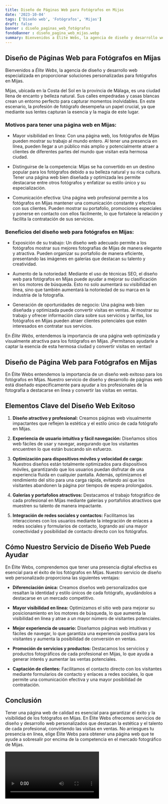```yaml
---
title: Diseño de Páginas Web para Fotógrafos en Mijas
date: '2023-10-04'
tags: ['Diseño web', 'Fotógrafos', 'Mijas']
draft: false
banner : diseño_paginas_web_fotógrafos
fondoBanner : diseño_pagina_web_mijas.webp
summary: Bienvenidos a Élite Webs, la agencia de diseño y desarrollo web especializada en proporcionar soluciones personalizadas para fotógrafos en Mijas. 
---
```


## Diseño de Páginas Web para Fotógrafos en Mijas

Bienvenidos a *Élite Webs*, la agencia de diseño y desarrollo web especializada en proporcionar soluciones personalizadas para fotógrafos en Mijas. 

Mijas, ubicada en la Costa del Sol en la provincia de Málaga, es una ciudad llena de encanto y belleza natural. Sus calles empedradas y casas blancas crean un entorno perfecto para capturar momentos inolvidables. En este escenario, la profesión de fotógrafo desempeña un papel crucial, ya que mediante sus lentes capturan la esencia y la magia de este lugar.

### Motivos para tener una página web en Mijas:

- Mayor visibilidad en línea: Con una página web, los fotógrafos de Mijas pueden mostrar su trabajo al mundo entero. Al tener una presencia en línea, pueden llegar a un público más amplio y potencialmente atraer a clientes de diferentes partes del mundo que visitan esta hermosa ciudad.

- Distinguirse de la competencia: Mijas se ha convertido en un destino popular para los fotógrafos debido a su belleza natural y su rica cultura. Tener una página web bien diseñada y optimizada les permite destacarse entre otros fotógrafos y enfatizar su estilo único y su especialización.

- Comunicación efectiva: Una página web profesional permite a los fotógrafos en Mijas mantener una comunicación constante y efectiva con sus clientes. Pueden mostrar su portafolio, promociones especiales y ponerse en contacto con ellos fácilmente, lo que fortalece la relación y facilita la contratación de sus servicios.

### Beneficios del diseño web para fotógrafos en Mijas:

- Exposición de su trabajo: Un diseño web adecuado permite a los fotógrafos mostrar sus mejores fotografías de Mijas de manera elegante y atractiva. Pueden organizar su portafolio de manera eficiente, presentando las imágenes en galerías que destacan su talento y creatividad.

- Aumento de la notoriedad: Mediante el uso de técnicas SEO, el diseño web para fotógrafos en Mijas puede ayudar a mejorar su clasificación en los motores de búsqueda. Esto no solo aumentará su visibilidad en línea, sino que también aumentará la notoriedad de su marca en la industria de la fotografía.

- Generación de oportunidades de negocio: Una página web bien diseñada y optimizada puede convertir visitas en ventas. Al mostrar su trabajo y ofrecer información clara sobre sus servicios y tarifas, los fotógrafos en Mijas pueden atraer clientes potenciales que estén interesados en contratar sus servicios.

En *Élite Webs*, entendemos la importancia de una página web optimizada y visualmente atractiva para los fotógrafos en Mijas. ¡Permítanos ayudarle a captar la esencia de esta hermosa ciudad y convertir visitas en ventas!

<GifSeo />

<Cta />

## Diseño de Página Web para Fotógrafos en Mijas

En Élite Webs entendemos la importancia de un diseño web exitoso para los fotógrafos en Mijas. Nuestro servicio de diseño y desarrollo de páginas web está diseñado específicamente para ayudar a los profesionales de la fotografía a destacarse en línea y convertir las visitas en ventas. 

## Elementos Clave del Diseño Web Exitoso

1. **Diseño atractivo y profesional:** Creamos páginas web visualmente impactantes que reflejen la estética y el estilo único de cada fotógrafo en Mijas.

2. **Experiencia de usuario intuitiva y fácil navegación:** Diseñamos sitios web fáciles de usar y navegar, asegurando que los visitantes encuentren lo que están buscando sin esfuerzo.

3. **Optimización para dispositivos móviles y velocidad de carga:** Nuestros diseños están totalmente optimizados para dispositivos móviles, garantizando que los usuarios puedan disfrutar de una experiencia fluida en cualquier pantalla. Además, optimizamos el rendimiento del sitio para una carga rápida, evitando así que los visitantes abandonen la página por tiempos de espera prolongados.

4. **Galerías y portafolios atractivos:** Destacamos el trabajo fotográfico de cada profesional en Mijas mediante galerías y portafolios atractivos que muestren su talento de manera impactante.

5. **Integración de redes sociales y contactos:** Facilitamos las interacciones con los usuarios mediante la integración de enlaces a redes sociales y formularios de contacto, logrando así una mayor conectividad y posibilidad de contacto directo con los fotógrafos.

## Cómo Nuestro Servicio de Diseño Web Puede Ayudar

En Élite Webs, comprendemos que tener una presencia digital efectiva es esencial para el éxito de los fotógrafos en Mijas. Nuestro servicio de diseño web personalizado proporciona las siguientes ventajas:

- **Diferenciación única:** Creamos diseños web personalizados que resaltan la identidad y estilo únicos de cada fotógrafo, ayudándolos a destacarse en un mercado competitivo.

- **Mayor visibilidad en línea:** Optimizamos el sitio web para mejorar su posicionamiento en los motores de búsqueda, lo que aumenta la visibilidad en línea y atrae a un mayor número de visitantes potenciales.

- **Mejor experiencia de usuario:** Diseñamos páginas web intuitivas y fáciles de navegar, lo que garantiza una experiencia positiva para los visitantes y aumenta la posibilidad de conversión en ventas.

- **Promoción de servicios y productos:** Destacamos los servicios y productos fotográficos de cada profesional en Mijas, lo que ayuda a generar interés y aumentar las ventas potenciales.

- **Captación de clientes:** Facilitamos el contacto directo con los visitantes mediante formularios de contacto y enlaces a redes sociales, lo que permite una comunicación efectiva y una mayor posibilidad de contratación.

## Conclusión

Tener una página web de calidad es esencial para garantizar el éxito y la visibilidad de los fotógrafos en Mijas. En Élite Webs ofrecemos servicios de diseño y desarrollo web personalizados que destacan la estética y el talento de cada profesional, convirtiendo las visitas en ventas. No arriesgues tu presencia en línea, elige Élite Webs para obtener una página web que te ayude a sobresalir por encima de la competencia en el mercado fotográfico de Mijas.

<Video />

<CtaBot job='Fotógrafos' city='Mijas'/>

<Gmaps query='Mijas+españa+maps' />